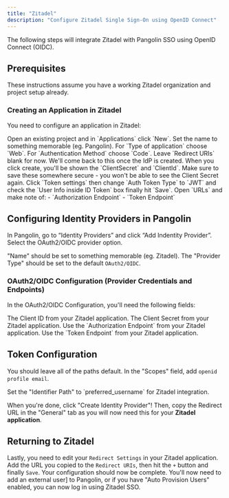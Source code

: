 ```yaml
---
title: "Zitadel"
description: "Configure Zitadel Single Sign-On using OpenID Connect"
---
```


The following steps will integrate Zitadel with Pangolin SSO using OpenID Connect (OIDC).

## Prerequisites

These instructions assume you have a working Zitadel organization and project setup already.

### Creating an Application in Zitadel

You need to configure an application in Zitadel:

<Steps>
<Step title="Create New Application">
  Open an existing project and in `Applications` click `New`.
</Step>

<Step title="Configure Application">
  Set the name to something memorable (eg. Pangolin).
</Step>

<Step title="Set Application Type">
  For `Type of application` choose `Web`.
</Step>

<Step title="Set Authentication Method">
  For `Authentication Method` choose `Code`.
</Step>

<Step title="Leave Redirect URIs Blank">
  Leave `Redirect URIs` blank for now. We'll come back to this once the IdP is created.
</Step>
</Steps>

<Note>
When you click create, you'll be shown the `ClientSecret` and `ClientId`. Make sure to save these somewhere secure - you won't be able to see the Client Secret again.
</Note>

<Steps>
<Step title="Configure Token Settings">
  Click `Token settings` then change `Auth Token Type` to `JWT` and check the `User Info inside ID Token` box finally hit `Save`.
</Step>

<Step title="Note Endpoints">
  Open `URLs` and make note of:
  - `Authorization Endpoint`
  - `Token Endpoint`
</Step>
</Steps>

## Configuring Identity Providers in Pangolin

In Pangolin, go to “Identity Providers” and click “Add Indentity Provider”. Select the OAuth2/OIDC provider option.

"Name" should be set to something memorable (eg. Zitadel). The "Provider Type" should be set to the default `OAuth2/OIDC`.

### OAuth2/OIDC Configuration (Provider Credentials and Endpoints)

In the OAuth2/OIDC Configuration, you'll need the following fields:

<ResponseField name="Client ID" type="string" required>
  The Client ID from your Zitadel application.
</ResponseField>

<ResponseField name="Client Secret" type="string" required>
  The Client Secret from your Zitadel application.
</ResponseField>

<ResponseField name="Authorization URL" type="string" required>
  Use the `Authorization Endpoint` from your Zitadel application.
</ResponseField>

<ResponseField name="Token URL" type="string" required>
  Use the `Token Endpoint` from your Zitadel application.
</ResponseField>

## Token Configuration

You should leave all of the paths default. In the "Scopes" field, add `openid profile email`.

<Note>
Set the "Identifier Path" to `preferred_username` for Zitadel integration.
</Note>

When you're done, click "Create Identity Provider"! Then, copy the Redirect URL in the "General" tab as you will now need this for your **Zitadel application**.

## Returning to Zitadel

Lastly, you need to edit your `Redirect Settings` in your Zitadel application. Add the URL you copied to the `Redirect URIs`, then hit the `+` button and finally `Save`. Your configuration should now be complete. You'll now need to add an external user] to Pangolin, or if you have "Auto Provision Users" enabled, you can now log in using Zitadel SSO.
